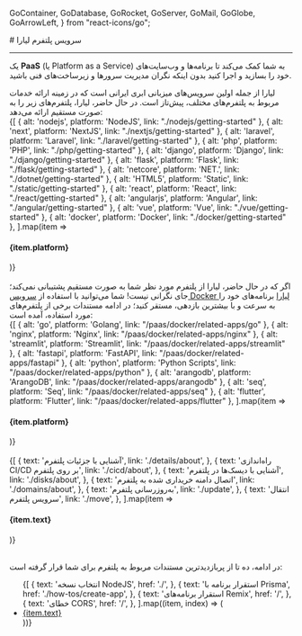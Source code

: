 
  GoContainer,
  GoDatabase,
  GoRocket,
  GoServer,
  GoMail,
  GoGlobe,
  GoArrowLeft,
} from "react-icons/go";

<Layout>
# سرویس پلتفرم لیارا
<hr className="mb-2" />

<Section id='what-is-paas' title='PaaS چیست؟' />

یک <b>PaaS</b> (یا Platform as a Service) به شما کمک می‌کند تا برنامه‌ها و وب‌سایت‌های خود را بسازید و اجرا کنید بدون اینکه نگران مدیریت سرورها و زیرساخت‌های فنی باشید. 

<Section id="liara-provided-apps" title="لیارا چه پلتفرم‌هایی را ارائه می‌دهد؟" />
لیارا از جمله اولین سرویس‌های میزبانی ابری ایرانی است که در زمینه ارائه خدمات مربوط به پلتفرم‌های مختلف، پیش‌تاز است. در حال حاضر، لیارا، پلتفرم‌های زیر را به صورت مستقیم ارائه می‌دهد:


<div className="h-4" />
<div className="grid grid-cols-4 gap-4">
            {[
    { alt: 'nodejs', platform: 'NodeJS', link: "./nodejs/getting-started" },
    { alt: 'next', platform: 'NextJS', link: "./nextjs/getting-started" },
    { alt: 'laravel', platform: 'Laravel', link: "./laravel/getting-started" },
    { alt: 'php', platform: 'PHP', link: "./php/getting-started" },
    { alt: 'django', platform: 'Django', link: "./django/getting-started" },
    { alt: 'flask', platform: 'Flask', link: "./flask/getting-started" },
    { alt: 'netcore', platform: 'NET.', link: "./dotnet/getting-started" },
    { alt: 'HTML5', platform: 'Static', link: "./static/getting-started" },
    { alt: 'react', platform: 'React', link: "./react/getting-started" },
    { alt: 'angularjs', platform: 'Angular', link: "./angular/getting-started" },
    { alt: 'vue', platform: 'Vue', link: "./vue/getting-started" },
    { alt: 'docker', platform: 'Docker', link: "./docker/getting-started" },
  ].map(item =>
              <Link href={item.link}>
                <Card className="flex cursor-pointer w-full items-center justify-between">
                  <div className="flex items-center gap-3">
                    <div className="w-[40px] p-1  bg-[#333] rounded-lg">
                      <PlatformIcon platform={item.alt} />
                    </div>
                    <h4>
                      {item.platform}
                    </h4>
                  </div>
                  <GoArrowLeft className="ml-1" />
                </Card>
              </Link>
            )}
          </div>

<br />
اگر که در حال حاضر، لیارا از پلتفرم مورد نظر شما به صورت مستقیم پشتیبانی نمی‌کند؛ جای نگرانی نیست! شما می‌توانید با استفاده از <a href="/paas/docker/getting-started" className="blue-link">سرویس Docker لیارا</a> برنامه‌های خود را به سرعت و با بیشترین بازدهی، مستقر کنید؛ در ادامه مستندات برخی از پلتفرم‌های مورد استفاده، آمده است:
<br />

<div className="grid grid-cols-4 gap-4">
            {[
    { alt: 'go', platform: 'Golang', link: "/paas/docker/related-apps/go" },
    { alt: 'nginx', platform: 'Nginx', link: "/paas/docker/related-apps/nginx" },
    { alt: 'streamlit', platform: 'Streamlit', link: "/paas/docker/related-apps/streamlit" },
    { alt: 'fastapi', platform: 'FastAPI', link: "/paas/docker/related-apps/fastapi" },
    { alt: 'python', platform: 'Python Scripts', link: "/paas/docker/related-apps/python" },
    { alt: 'arangodb', platform: 'ArangoDB', link: "/paas/docker/related-apps/arangodb" },
    { alt: 'seq', platform: 'Seq', link: "/paas/docker/related-apps/seq" },
    { alt: 'flutter', platform: 'Flutter', link: "/paas/docker/related-apps/flutter" },
  ].map(item =>
              <Link href={item.link}>
                <Card className="flex cursor-pointer w-full items-center justify-between">
                  <div className="flex items-center gap-3">
                    <div className="w-[40px] p-1  bg-[#333] rounded-lg">
                      <PlatformIcon platform={item.alt} />
                    </div>
                    <h4>
                      {item.platform}
                    </h4>
                  </div>
                  <GoArrowLeft className="ml-1" />
                </Card>
              </Link>
            )}
          </div>


<br />

<Section id='also-read' title='همچنین بخوانید:' />
<div className="grid grid-cols-3 gap-4">
            {[
    {
      text: 'آشنایی با جزئیات پلتفرم',
      link: './details/about',
    },
    {
      text: 'راه‌اندازی CI/CD بر روی پلتفرم',
      link: './cicd/about',
    },
    {
      text: 'آشنایی با دیسک‌ها در پلتفرم',
      link: './disks/about',
    },
    {
      text: 'اتصال دامنه خریداری شده به پلتفرم',
      link: './domains/about',
    },
    {
      text: 'به‌روزرسانی پلتفرم',
      link: './update',
    },
    {
      text: 'انتقال سرویس پلتفرم',
      link: './move',
    },
  ].map(item =>
              <Link href={item.link}>
                <Card className="flex cursor-pointer w-full items-center justify-between">
                  <div className="flex items-center gap-3">
                    <h4>
                      {item.text}
                    </h4>
                  </div>
                  <GoArrowLeft className="ml-1" />
                </Card>
              </Link>
            )}
          </div>

<br />

در ادامه، ده تا از پربازدیدترین مستندات مربوط به پلتفرم برای شما قرار گرفته است:

<ul className="pr-4">
  {[
    {
      text: 'انتخاب نسخه NodeJS',
      href: './',
    },
    {
      text: 'استقرار برنامه با Prisma',
      href: './how-tos/create-app',
    },
    {
      text: 'استقرار برنامه‌های Remix',
      href: '/',
    },
    {
      text: 'خطای CORS',
      href: '/',
    },
  ].map((item, index) => (
    <li
      key={index}
      style={{
        listStyle: "persian",
        textDecoration: "underline",
        textDecorationColor: "#9ca3af"
      }}
    >
      <a
        className="flex w-[max-content] items-center gap-2 text-[18px] mt-4"
        href={item.href}
      >
        {item.text}
        <GoArrowLeft className="ml-2 text-[15px] text-[gray]" />
      </a>
    </li>
  ))}
</ul>

</Layout>